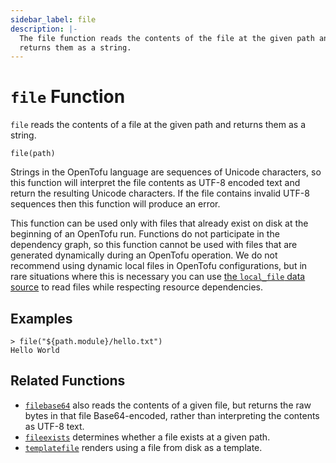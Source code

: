 ```yaml
---
sidebar_label: file
description: |-
  The file function reads the contents of the file at the given path and
  returns them as a string.
---
```


# `file` Function

`file` reads the contents of a file at the given path and returns them as
a string.

```hcl
file(path)
```

Strings in the OpenTofu language are sequences of Unicode characters, so
this function will interpret the file contents as UTF-8 encoded text and
return the resulting Unicode characters. If the file contains invalid UTF-8
sequences then this function will produce an error.

This function can be used only with files that already exist on disk
at the beginning of an OpenTofu run. Functions do not participate in the
dependency graph, so this function cannot be used with files that are generated
dynamically during an OpenTofu operation. We do not recommend using dynamic
local files in OpenTofu configurations, but in rare situations where this is
necessary you can use
[the `local_file` data source](https://registry.terraform.io/providers/opentofu/local/latest/docs/data-sources/file)
to read files while respecting resource dependencies.

## Examples

```
> file("${path.module}/hello.txt")
Hello World
```

## Related Functions

* [`filebase64`](/docs/language/functions/filebase64) also reads the contents of a given file,
  but returns the raw bytes in that file Base64-encoded, rather than
  interpreting the contents as UTF-8 text.
* [`fileexists`](/docs/language/functions/fileexists) determines whether a file exists
  at a given path.
* [`templatefile`](/docs/language/functions/templatefile) renders using a file from disk as a
  template.
